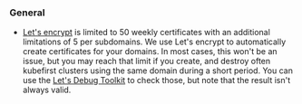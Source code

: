 ### General

- [Let's encrypt](https://letsencrypt.org/) is limited to 50 weekly certificates with an additional limitations of 5 per subdomains. We use Let's encrypt to automatically create certificates for your domains. In most cases, this won't be an issue, but you may reach that limit if you create, and destroy often kubefirst clusters using the same domain during a short period. You can use the [Let's Debug Toolkit](https://tools.letsdebug.net/cert-search) to check those, but note that the result isn't always valid.
